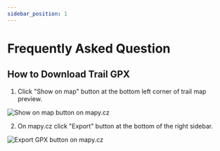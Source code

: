 ```yaml
---
sidebar_position: 1
---
```


# Frequently Asked Question

## How to Download Trail GPX

1) Click "Show on map" button at the bottom left corner of trail map preview.

![Show on map button on mapy.cz](/img/mapy-cz-show-on-map-button.png)

2) On mapy.cz click "Export" button at the bottom of the right sidebar.

![Export GPX button on mapy.cz](/img/mapy-cz-export-button.png)
